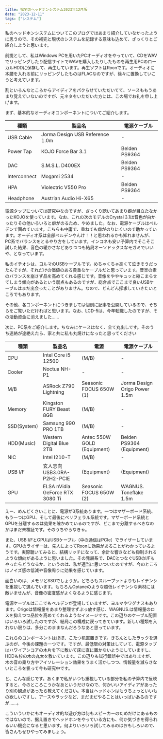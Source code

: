```yaml
---
title: 拙宅のヘッドホンシステム2023年12月版
date: "2023-12-11"
tags: ["システム"]
---
```


私のヘッドホンシステムについてこのブログではあまり紹介していなかったように思うので、その補完と現状のシステムを記録する意味も込めて、ざっくりとご紹介しようと思います。

前提として、私はWindows PCを用いたPCオーディオをやっていて、CDをWAVでリッピングしたり配信サイトでWAVを購入したりしたものを再生用PCのローカルHDDに保存して、再生しています。再生ソフトはRoonです。オーディオに本腰を入れる前にリッピングしたものはFLACなのですが、徐々に置換していこうと考えています。

割といろんなところからアイディアをパクらせていただいてて、ソースももうあまり覚えていないのですが、元ネタをいただいた方には、この場でお礼を申し上げます。

まず、基本的なオーディオコンポーネントについてご紹介します。

| 種類         | 製品名                          | 電源ケーブル  |
| ------------ | ------------------------------- | ------------- |
| USB Cable    | Jorma Design USB Reference 1.0m | -             |
| Power Tap    | KOJO Force Bar 3.1              | Belden PS9364 |
| DAC          | S.M.S.L. D400EX                 | Belden PS9364 |
| Interconnect | Mogami 2534                     | -             |
| HPA          | Violectric V550 Pro             | Belden PS9364 |
| Headphone    | Austrian Audio Hi-X65           | -             |

電源タップについては研究中なのですが、ざっくり聴いてあまり癖が目立たなかったKOJOを使っています。なお、これの次のモデルのCrystal 3.1は音色が白かったりその他いろいろと癖がのるため、やめました。なお、電源ケーブルはベルデンで固めています。こちらも中庸で、重ねても癖がのりにくいので助かっています。オーディオ系は全部ベルデンやんけ！！と思われるかも知れませんが、PC系でバランスをとるやり方をしています。インコネも安い予算内でそこそこ試した結果、音色の暖かさなどありつつも結局オーソドックスなモガミでいいや、となっています。

私のイチオシは、ヨルマのUSBケーブルです。めちゃくちゃ高くて泣きそうだったんですが、それだけの価値のある貴重なケーブルだと思っています。音楽の素のバランスを崩さず品を高めてくれる感じです。音像をややキュッと縮こまらせてしまう傾向があるという弱点もあるのですが、総合点でここまで良いUSBケーブルはまだ出会ったことがありません。なので、どんどん探求していきたいところでもあります。

その他、各コンポーネントにつきましては個別に記事を公開しているので、そちらをご覧いただければと思います。なお、LCD-5は、今年転職したのですが、その活動資金に消えました……

次に、PC系をご紹介します。ちなみにケースはなく、全て丸出しです。そのうち連絡が途絶えたら、家と共に私も丸焼けになったと思ってください

| 種類        | 製品名                          | 電源                        | 電源ケーブル                  |
| ----------- | ------------------------------- | --------------------------- | ----------------------------- |
| CPU         | Intel Core i5 12500             | (M/B)                       | -                             |
| Cooler      | Noctua NH-P1                    | -                           | -                             |
| M/B         | ASRock Z790 Lightning           | Seasonic FOCUS 650W (1)     | Jorma Design Origo Power 1.5m |
| Memory      | Kingston FURY Beast 8GB         | (M/B)                       | -                             |
| SSD(System) | Samsung 990 PRO 1TB             | (M/B)                       | -                             |
| HDD(Music)  | Western Digital Blue 2TB        | Antec 550W GOLD (Equipment) | Belden PS9364 (Equipment)     |
| NIC         | Intel I210-T                    | (M/B)                       | -                             |
| USB I/F     | 玄人志向 USB3.0RA-P2H2-PCIE     | (Equipment)                 | (Equipment)                   |
| GPU         | ELSA nVidia GeForce RTX 3080 Ti | Seasonic FOCUS 650W (2)     | WAGNUS. Toneflake 1.5m        |

えー、めんどくさいことに、電源が3系統あります。一つはマザーボード系統、もう一つはGPU、そして最後にペリフェラル系統です。マザーボード系統とGPUを分離するのは効果を確かめているのですが、どこまで分離するべきなのかはまだ未検証です。そのうちやらなきゃ。

また、USB I/FとGPUはUSBケーブル（中の通信はPCIe）でライザーしています。GPUのライザーは、先人によってRoonに効果があることがわかっているようです。実際聴いてみると、結構リッチになって、余計な響きなども抑制されるような傾向があるように思いました。その発展系で、DACとつなぐUSBのI/Fもやったらどうなるか、というのは、私が適当に思いついたのですが、今のところはノイズ感の低減や音像周りに効果を感じています。

面白いのは、メモリとSSDでしょうか。どちらもスループットよりもレイテンシを重視して選んでいます。もちろんOptaneのような超低レイテンシな素材には敵いませんが、音像の密度感がよくなるように感じます。

電源ケーブルはここでもベルデンが登場していますが、ヨルマやワグナスもあります。Origoは情報量をあまり整理せずぶっ放す感じ、WAGNUS.は情報量のロスを抑えつつ品位を高めてくれるようなイメージです。この辺りのケーブル配置はいろいろ試したのですが、結局この構成に戻ってきています。新しい種類を入れない限りは、多分このままなんだろうなあと思っています。

これらのコンポーネントはほぼ、こたつ机直置きです。きちんとしたラックを選ぶのが、今後の課題の一つです。ですが、最低限の対策はしていて、電源タップはハワイアンコアの木片を下に敷いて床に直に置かないようにしていますし、HDDも杉の木の丸太を敷いています。この辺りも試行錯誤中ではありますが、木の音の乗り方やアイソレーション効果をうまく活かしつつ、情報量を減らさないところを狙って今も研究中です。

と、こんな感じです。あくまで私がいつも重視している部分を私の予算内で反映すると、今のところこうかなあというだけなので、何かいいアイディアがあったり別の観点があったら教えてください。本当はヘッドホンはもうちょっといいもの欲しいですし、アースやラックなど、まだまだやることはいっぱいあるのですが……。

こういういかにもオーディオ的な遊び方は何もスピーカーのためだけにあるものではないので、据え置きでヘッドホンをやっている方にも、何か気づきを得られるいい機会になると思います。何よりいろいろ試してみるのはおもしろいので、皆さんもぜひやってみましょう。
